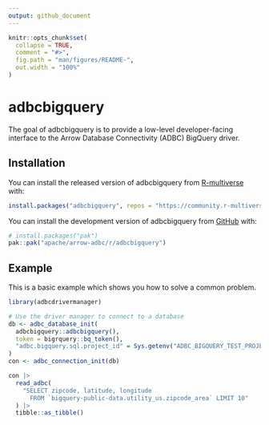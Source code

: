 ```yaml
---
output: github_document
---
```


<!---
  Licensed to the Apache Software Foundation (ASF) under one
  or more contributor license agreements.  See the NOTICE file
  distributed with this work for additional information
  regarding copyright ownership.  The ASF licenses this file
  to you under the Apache License, Version 2.0 (the
  "License"); you may not use this file except in compliance
  with the License.  You may obtain a copy of the License at
    http://www.apache.org/licenses/LICENSE-2.0
  Unless required by applicable law or agreed to in writing,
  software distributed under the License is distributed on an
  "AS IS" BASIS, WITHOUT WARRANTIES OR CONDITIONS OF ANY
  KIND, either express or implied.  See the License for the
  specific language governing permissions and limitations
  under the License.
-->

<!-- README.md is generated from README.Rmd. Please edit that file -->

```r
knitr::opts_chunk$set(
  collapse = TRUE,
  comment = "#>",
  fig.path = "man/figures/README-",
  out.width = "100%"
)
```

# adbcbigquery

<!-- badges: start -->
<!-- badges: end -->

The goal of adbcbigquery is to provide a low-level developer-facing interface
to the Arrow Database Connectivity (ADBC) BigQuery driver.

## Installation

You can install the released version of adbcbigquery from
[R-multiverse](https://community.r-multiverse.org/) with:

```r
install.packages("adbcbigquery", repos = "https://community.r-multiverse.org")
```

You can install the development version of adbcbigquery from [GitHub](https://github.com/) with:

``` r
# install.packages("pak")
pak::pak("apache/arrow-adbc/r/adbcbigquery")
```

## Example

This is a basic example which shows you how to solve a common problem.

```r
library(adbcdrivermanager)

# Use the driver manager to connect to a database
db <- adbc_database_init(
  adbcbigquery::adbcbigquery(),
  token = bigrquery::bq_token(),
  "adbc.bigquery.sql.project_id" = Sys.getenv("ADBC_BIGQUERY_TEST_PROJECT_ID")
)
con <- adbc_connection_init(db)

con |>
  read_adbc(
    "SELECT zipcode, latitude, longitude
      FROM `bigquery-public-data.utility_us.zipcode_area` LIMIT 10"
  ) |>
  tibble::as_tibble()
```
